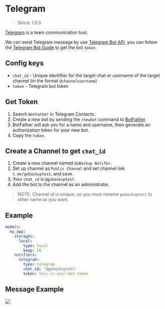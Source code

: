 # Telegram

> Since: 1.5.0

[Telegram](https://telegram.org) is a team communication tool.

We can send Telegram message by use [Telegram Bot API](https://core.telegram.org/bots/api#sendmessage), you can follow the [Telegram Bot Guide](https://core.telegram.org/bots#6-botfather) to get the bot `token`.

## Config keys

- `chat_id` - Unique identifier for the target chat or username of the target channel (in the format `@channelusername`)
- `token` - Telegram bot token

## Get Token

1. Search `BotFather` in Telegram Contacts.
1. Create a new bot by sending the `/newbot` command to [BotFather](https://t.me/botfather).
1. BotFather will ask you for a name and username, then generate an authorization token for your new bot.
1. Copy the `token`.

## Create a Channel to get `chat_id`

1. Create a new channel named `GoBackup Notifer`.
2. Set up channel as `Public Channel` and set channel link `t.me/gobackuptest`, and save.
3. Your `chat_id` is `@gobackuptest`.
4. Add the bot to the channel as an administrator.

> NOTE: Channel id is unique, so you must rename `gobackuptest` to other name as you want.

## Example

```yml
models:
  my_app:
    storages:
      local:
        type: local
        keep: 10
    notifiers:
      telegram:
        type: telegram
        chat_id: '@gobackuptest'
        token: this-is-your-bot-token
```

## Message Example

![](https://user-images.githubusercontent.com/5518/207226201-cdd041de-8fc6-4eae-ba0d-acfd3f466bb0.png)
